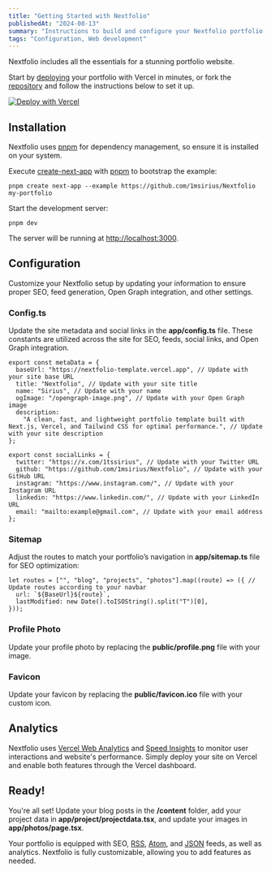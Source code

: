 ```yaml
---
title: "Getting Started with Nextfolio"
publishedAt: "2024-08-13"
summary: "Instructions to build and configure your Nextfolio portfolio."
tags: "Configuration, Web development"
---
```


Nextfolio includes all the essentials for a stunning portfolio website.

Start by [deploying](https://vercel.com/new/clone?repository-url=https%3A%2F%2Fgithub.com%2F1msirius%2FNextfolio) your portfolio with Vercel in minutes, or fork the [repository](https://github.com/1msirius/Nextfolio) and follow the instructions below to set it up.

[![Deploy with Vercel](https://vercel.com/button)](https://vercel.com/new/clone?repository-url=https%3A%2F%2Fgithub.com%2F1msirius%2FNextfolio)

## Installation

Nextfolio uses [pnpm](https://pnpm.io/installation) for dependency management, so ensure it is installed on your system.

Execute [create-next-app](https://github.com/vercel/next.js/tree/canary/packages/create-next-app) with [pnpm](https://pnpm.io/installation) to bootstrap the example:

```
pnpm create next-app --example https://github.com/1msirius/Nextfolio my-portfolio
```

Start the development server:

```
pnpm dev
```

The server will be running at [http://localhost:3000](http://localhost:3000).

## Configuration

Customize your Nextfolio setup by updating your information to ensure proper SEO, feed generation, Open Graph integration, and other settings.

### Config.ts

Update the site metadata and social links in the **app/config.ts** file. These constants are utilized across the site for SEO, feeds, social links, and Open Graph integration.

```
export const metaData = {
  baseUrl: "https://nextfolio-template.vercel.app", // Update with your site base URL
  title: "Nextfolio", // Update with your site title
  name: "Sirius", // Update with your name
  ogImage: "/opengraph-image.png", // Update with your Open Graph image
  description:
    "A clean, fast, and lightweight portfolio template built with Next.js, Vercel, and Tailwind CSS for optimal performance.", // Update with your site description
};

export const socialLinks = {
  twitter: "https://x.com/1tssirius", // Update with your Twitter URL
  github: "https://github.com/1msirius/Nextfolio", // Update with your GitHub URL
  instagram: "https://www.instagram.com/", // Update with your Instagram URL
  linkedin: "https://www.linkedin.com/", // Update with your LinkedIn URL
  email: "mailto:example@gmail.com", // Update with your email address
};
```

### Sitemap

Adjust the routes to match your portfolio’s navigation in **app/sitemap.ts** file for SEO optimization:

```
let routes = ["", "blog", "projects", "photos"].map((route) => ({ // Update routes according to your navbar
  url: `${BaseUrl}${route}`,
  lastModified: new Date().toISOString().split("T")[0],
}));
```

### Profile Photo

Update your profile photo by replacing the **public/profile.png** file with your image.

### Favicon

Update your favicon by replacing the **public/favicon.ico** file with your custom icon.

## Analytics

Nextfolio uses [Vercel Web Analytics](https://vercel.com/docs/analytics/quickstart) and [Speed Insights](https://vercel.com/docs/speed-insights/quickstart) to monitor user interactions and website's performance. Simply deploy your site on Vercel and enable both features through the Vercel dashboard.

## Ready!

You're all set! Update your blog posts in the **/content** folder, add your project data in **app/project/projectdata.tsx**, and update your images in **app/photos/page.tsx**.

Your portfolio is equipped with SEO, [RSS](/rss.xml), [Atom](/atom.xml), and [JSON](/feed.json) feeds, as well as analytics. Nextfolio is fully customizable, allowing you to add features as needed.